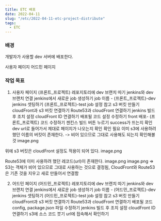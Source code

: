 ```yaml
---
title: ETC 배포
date: 2022-04-11
slug: "/etc/2022-04-11-etc-project-distribute"
tags:
  - ETC
---
```


### 배경
개발자가 사용할 dev 서버에 배포한다.

사용자 페이지 
어드민 페이지 

### 작업 목표
1. 사용자 페이지
(프론트_프로젝트) 레포지토리에 dev 브랜치 따기
jenkins와 dev 브랜치 연결
jenkins에서 새로운 job 생성하기
job 이름 - (프론트_프로젝트)-dev
jenkins 셋팅하기
   (프론트_프로젝트)-test job 설정 참고
s3 버킷 만들기
cloudFront과 s3 버킷 연결하기
Route53과 cloudFront 연결하기
jenkins 빌드 후 조치 설정
cloudFront ID 연결하기
배포될 코드 설정 수정하기 
front 배포- (프론트_프로젝트) 코드 수정하기
젠킨스 빌드 버튼 누르기
success가 뜨는지 확인
dev url로 들어가서 제대로 페이지가 나오는지 확인
확인 필요
이미 s3에 사용하려 했던 이름의 버킷이 존재한다. 
-> 비어 있으므로 그대로 사용해도 되는지 확인해볼 것
image.png

위에 s3 버킷은 cloudFront 설정도 적용이 되어 있다.
image.png

Route53에 이미 사용하려 했던 레코드(url)이 존재한다.
image.png
image.png
=> S3는 객체가 비어 있으므로 그대로 사용하는 것으로 결정됨, CloudFront와 Route53은 기존 것을 지우고 새로 만들어서 연결함


2. 어드민 페이지
   (어드민_프로젝트) 레포지토리에 dev 브랜치 따기
jenkins와 dev 브랜치 연결
jenkins에서 새로운 job 생성하기
job 이름 - (어드민_프로젝트)-dev
jenkins 셋팅하기
   (어드민_프로젝트)-test job 설정 참고
s3 버킷 만들기
cloudFront과 s3 버킷 연결하기
Route53과 cloudFront 연결하기
배포될 코드 config, package.json 파일 수정하기
jenkins 빌드 후 조치 설정
cloudFront ID 연결하기
s3에 소스 코드 붓기
url에 접속해서 확인하기

